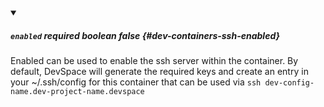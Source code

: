 
<details className="config-field" data-expandable="false" open>
<summary>

##### `enabled` <span class="config-field-required" data-required="false">required</span> <span class="config-field-type">boolean</span> <span class="config-field-default">false</span> <span class="config-field-enum"></span> {#dev-containers-ssh-enabled}

Enabled can be used to enable the ssh server within the container. By default,
DevSpace will generate the required keys and create an entry in your ~/.ssh/config
for this container that can be used via `ssh dev-config-name.dev-project-name.devspace`

</summary>



</details>
